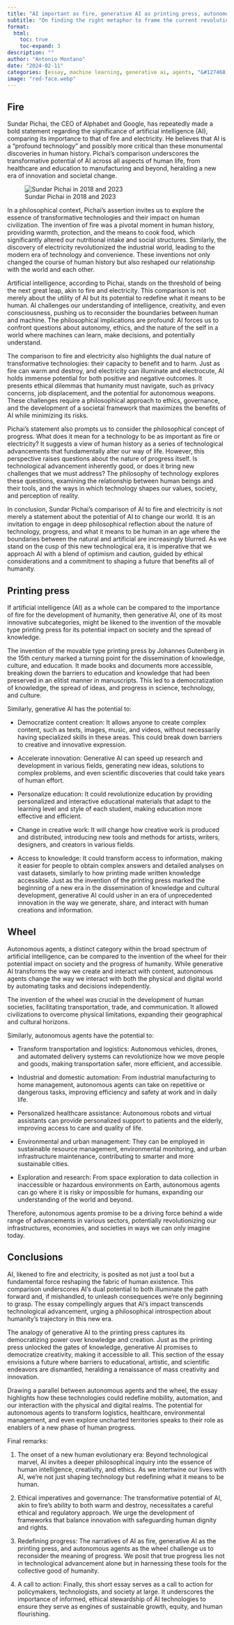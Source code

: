 ```yaml
---
title: "AI important as fire, generative AI as printing press, autonomous agents as wheel?"
subtitle: "On finding the right metaphor to frame the current revolution"
format:
  html:
    toc: true
    toc-expand: 3
description: ""
author: "Antonio Montano"
date: "2024-02-11"
categories: [essay, machine learning, generative ai, agents, "&#127468;&#127463;"]
image: "red-face.webp"
---
```


```{=html}
<!-- AddToAny BEGIN -->
<div class="a2a_kit a2a_kit_size_32 a2a_default_style">
<a class="a2a_button_x"></a>
<a class="a2a_button_linkedin"></a>
<a class="a2a_button_threads"></a>
<a class="a2a_button_facebook a2a_counter"></a>
<a class="a2a_button_telegram"></a>
<a class="a2a_button_whatsapp"></a>
<a class="a2a_button_slashdot"></a>
<a class="a2a_button_email"></a>
<a class="a2a_button_printfriendly"></a>
<a class="a2a_button_reddit a2a_counter"></a>
<a class="a2a_dd a2a_counter" href="https://www.addtoany.com/share"></a>
</div>
<script async src="https://static.addtoany.com/menu/page.js"></script>
<!-- AddToAny END -->
<div style="margin-bottom:5px"/>
```

## Fire

Sundar Pichai, the CEO of Alphabet and Google, has repeatedly made a bold statement regarding the significance of artificial intelligence (AI), comparing its importance to that of fire and electricity. He believes that AI is a "profound technology" and possibly more critical than these monumental discoveries in human history. Pichai's comparison underscores the transformative potential of AI across all aspects of human life, from healthcare and education to manufacturing and beyond, heralding a new era of innovation and societal change​​.

![Sundar Pichai in 2018 and 2023](pichai-fire.png){fig-alt="Sundar Pichai in 2018 and 2023"}

In a philosophical context, Pichai's assertion invites us to explore the essence of transformative technologies and their impact on human civilization. The invention of fire was a pivotal moment in human history, providing warmth, protection, and the means to cook food, which significantly altered our nutritional intake and social structures. Similarly, the discovery of electricity revolutionized the industrial world, leading to the modern era of technology and convenience. These inventions not only changed the course of human history but also reshaped our relationship with the world and each other.

Artificial intelligence, according to Pichai, stands on the threshold of being the next great leap, akin to fire and electricity. This comparison is not merely about the utility of AI but its potential to redefine what it means to be human. AI challenges our understanding of intelligence, creativity, and even consciousness, pushing us to reconsider the boundaries between human and machine. The philosophical implications are profound: AI forces us to confront questions about autonomy, ethics, and the nature of the self in a world where machines can learn, make decisions, and potentially understand.

The comparison to fire and electricity also highlights the dual nature of transformative technologies: their capacity to benefit and to harm. Just as fire can warm and destroy, and electricity can illuminate and electrocute, AI holds immense potential for both positive and negative outcomes. It presents ethical dilemmas that humanity must navigate, such as privacy concerns, job displacement, and the potential for autonomous weapons. These challenges require a philosophical approach to ethics, governance, and the development of a societal framework that maximizes the benefits of AI while minimizing its risks.

Pichai's statement also prompts us to consider the philosophical concept of progress. What does it mean for a technology to be as important as fire or electricity? It suggests a view of human history as a series of technological advancements that fundamentally alter our way of life. However, this perspective raises questions about the nature of progress itself. Is technological advancement inherently good, or does it bring new challenges that we must address? The philosophy of technology explores these questions, examining the relationship between human beings and their tools, and the ways in which technology shapes our values, society, and perception of reality.

In conclusion, Sundar Pichai's comparison of AI to fire and electricity is not merely a statement about the potential of AI to change our world. It is an invitation to engage in deep philosophical reflection about the nature of technology, progress, and what it means to be human in an age where the boundaries between the natural and artificial are increasingly blurred. As we stand on the cusp of this new technological era, it is imperative that we approach AI with a blend of optimism and caution, guided by ethical considerations and a commitment to shaping a future that benefits all of humanity.

## Printing press

If artificial intelligence (AI) as a whole can be compared to the importance of fire for the development of humanity, then generative AI, one of its most innovative subcategories, might be likened to the invention of the movable type printing press for its potential impact on society and the spread of knowledge.

The invention of the movable type printing press by Johannes Gutenberg in the 15th century marked a turning point for the dissemination of knowledge, culture, and education. It made books and documents more accessible, breaking down the barriers to education and knowledge that had been preserved in an elitist manner in manuscripts. This led to a democratization of knowledge, the spread of ideas, and progress in science, technology, and culture.

Similarly, generative AI has the potential to:

-   Democratize content creation: It allows anyone to create complex content, such as texts, images, music, and videos, without necessarily having specialized skills in these areas. This could break down barriers to creative and innovative expression.

-   Accelerate innovation: Generative AI can speed up research and development in various fields, generating new ideas, solutions to complex problems, and even scientific discoveries that could take years of human effort.

-   Personalize education: It could revolutionize education by providing personalized and interactive educational materials that adapt to the learning level and style of each student, making education more effective and efficient.

-   Change in creative work: It will change how creative work is produced and distributed, introducing new tools and methods for artists, writers, designers, and creators in various fields.

-   Access to knowledge: It could transform access to information, making it easier for people to obtain complex answers and detailed analyses on vast datasets, similarly to how printing made written knowledge accessible. Just as the invention of the printing press marked the beginning of a new era in the dissemination of knowledge and cultural development, generative AI could usher in an era of unprecedented innovation in the way we generate, share, and interact with human creations and information.

## Wheel

Autonomous agents, a distinct category within the broad spectrum of artificial intelligence, can be compared to the invention of the wheel for their potential impact on society and the progress of humanity. While generative AI transforms the way we create and interact with content, autonomous agents change the way we interact with both the physical and digital world by automating tasks and decisions independently.

The invention of the wheel was crucial in the development of human societies, facilitating transportation, trade, and communication. It allowed civilizations to overcome physical limitations, expanding their geographical and cultural horizons.

Similarly, autonomous agents have the potential to:

-   Transform transportation and logistics: Autonomous vehicles, drones, and automated delivery systems can revolutionize how we move people and goods, making transportation safer, more efficient, and accessible.

-   Industrial and domestic automation: From industrial manufacturing to home management, autonomous agents can take on repetitive or dangerous tasks, improving efficiency and safety at work and in daily life.

-   Personalized healthcare assistance: Autonomous robots and virtual assistants can provide personalized support to patients and the elderly, improving access to care and quality of life.

-   Environmental and urban management: They can be employed in sustainable resource management, environmental monitoring, and urban infrastructure maintenance, contributing to smarter and more sustainable cities.

-   Exploration and research: From space exploration to data collection in inaccessible or hazardous environments on Earth, autonomous agents can go where it is risky or impossible for humans, expanding our understanding of the world and beyond.

Therefore, autonomous agents promise to be a driving force behind a wide range of advancements in various sectors, potentially revolutionizing our infrastructures, economies, and societies in ways we can only imagine today.

## Conclusions

AI, likened to fire and electricity, is posited as not just a tool but a fundamental force reshaping the fabric of human existence. This comparison underscores AI's dual potential to both illuminate the path forward and, if mishandled, to unleash consequences we're only beginning to grasp. The essay compellingly argues that AI's impact transcends technological advancement, urging a philosophical introspection about humanity's trajectory in this new era.

The analogy of generative AI to the printing press captures its democratizing power over knowledge and creation. Just as the printing press unlocked the gates of knowledge, generative AI promises to democratize creativity, making it accessible to all. This section of the essay envisions a future where barriers to educational, artistic, and scientific endeavors are dismantled, heralding a renaissance of mass creativity and innovation.

Drawing a parallel between autonomous agents and the wheel, the essay highlights how these technologies could redefine mobility, automation, and our interaction with the physical and digital realms. The potential for autonomous agents to transform logistics, healthcare, environmental management, and even explore uncharted territories speaks to their role as enablers of a new phase of human progress.

Final remarks:

1.  The onset of a new human evolutionary era: Beyond technological marvel, AI invites a deeper philosophical inquiry into the essence of human intelligence, creativity, and ethics. As we intertwine our lives with AI, we're not just shaping technology but redefining what it means to be human.

2.  Ethical imperatives and governance: The transformative potential of AI, akin to fire's ability to both warm and destroy, necessitates a careful ethical and regulatory approach. We urge the development of frameworks that balance innovation with safeguarding human dignity and rights.

3.  Redefining progress: The narratives of AI as fire, generative AI as the printing press, and autonomous agents as the wheel challenge us to reconsider the meaning of progress. We posit that true progress lies not in technological advancement alone but in harnessing these tools for the collective good of humanity.

4.  A call to action: Finally, this short essay serves as a call to action for policymakers, technologists, and society at large. It underscores the importance of informed, ethical stewardship of AI technologies to ensure they serve as engines of sustainable growth, equity, and human flourishing.